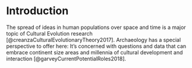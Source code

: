# Introduction {#introduction}

The spread of ideas in human populations over space and time is a major topic of Cultural Evolution research [@creanzaCulturalEvolutionaryTheory2017]. Archaeology has a special perspective to offer here: It's concerned with questions and data that can embrace continent size areas and millennia of cultural development and interaction [@garveyCurrentPotentialRoles2018]. 
